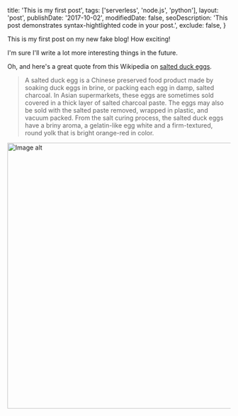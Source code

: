 
  title: 'This is my first post',
  tags: ['serverless', 'node.js', 'python'],
  layout: 'post',
  publishDate: '2017-10-02',
  modifiedDate: false,
  seoDescription:
    'This post demonstrates syntax-hightlighted code in your post.',
  exclude: false,
}

This is my first post on my new fake blog! How exciting!

I'm sure I'll write a lot more interesting things in the future.

Oh, and here's a great quote from this Wikipedia on
[salted duck eggs](http://en.wikipedia.org/wiki/Salted_duck_egg).

> A salted duck egg is a Chinese preserved food product made by soaking duck
> eggs in brine, or packing each egg in damp, salted charcoal. In Asian
> supermarkets, these eggs are sometimes sold covered in a thick layer of salted
> charcoal paste. The eggs may also be sold with the salted paste removed,
> wrapped in plastic, and vacuum packed. From the salt curing process, the
> salted duck eggs have a briny aroma, a gelatin-like egg white and a
> firm-textured, round yolk that is bright orange-red in color.

<img src={imageUrl} width="600px" alt="Image alt" />
